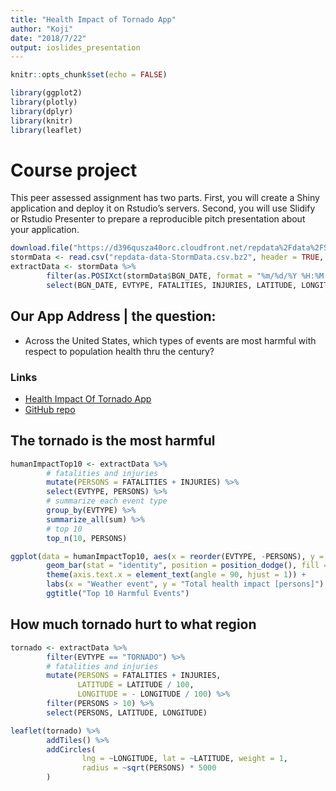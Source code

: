 ```yaml
---
title: "Health Impact of Tornado App"
author: "Koji"
date: "2018/7/22"
output: ioslides_presentation
---
```


```r
knitr::opts_chunk$set(echo = FALSE)
```

```r
library(ggplot2)
library(plotly)
library(dplyr)
library(knitr)
library(leaflet)
```

# Course project

This peer assessed assignment has two parts. First, you will create a Shiny application and deploy it on Rstudio's servers. Second, you will use Slidify or Rstudio Presenter to prepare a reproducible pitch presentation about your application.

```r
download.file("https://d396qusza40orc.cloudfront.net/repdata%2Fdata%2FStormData.csv.bz2", destfile = "repdata-data-StormData.csv.bz2")
stormData <- read.csv("repdata-data-StormData.csv.bz2", header = TRUE, stringsAsFactors = FALSE)
extractData <- stormData %>%
        filter(as.POSIXct(stormData$BGN_DATE, format = "%m/%d/%Y %H:%M:%S") > "2010-12-31") %>%
        select(BGN_DATE, EVTYPE, FATALITIES, INJURIES, LATITUDE, LONGITUDE)
```

## Our App Address | the question:

- Across the United States, which types of events are most harmful with respect to population health thru the century?

### Links

- [Health Impact Of Tornado App](https://dr-orange-jr.shinyapps.io/HealthImpactOfTornadoApp/)
- [GitHub repo](https://github.com/dr-orange/Developing-Data-Products/tree/master/ShinyApplicationAndReproduciblePitch)

## The tornado is the most harmful

```r
humanImpactTop10 <- extractData %>%
        # fatalities and injuries
        mutate(PERSONS = FATALITIES + INJURIES) %>%
        select(EVTYPE, PERSONS) %>%
        # summarize each event type
        group_by(EVTYPE) %>%
        summarize_all(sum) %>%
        # top 10
        top_n(10, PERSONS)

ggplot(data = humanImpactTop10, aes(x = reorder(EVTYPE, -PERSONS), y = PERSONS)) +
        geom_bar(stat = "identity", position = position_dodge(), fill = "orangered") +
        theme(axis.text.x = element_text(angle = 90, hjust = 1)) +
        labs(x = "Weather event", y = "Total health impact [persons]") +
        ggtitle("Top 10 Harmful Events")
```


## How much tornado hurt to what region

```r
tornado <- extractData %>%
        filter(EVTYPE == "TORNADO") %>%
        # fatalities and injuries
        mutate(PERSONS = FATALITIES + INJURIES, 
               LATITUDE = LATITUDE / 100, 
               LONGITUDE = - LONGITUDE / 100) %>%
        filter(PERSONS > 10) %>%
        select(PERSONS, LATITUDE, LONGITUDE)

leaflet(tornado) %>%
        addTiles() %>%
        addCircles(
                lng = ~LONGITUDE, lat = ~LATITUDE, weight = 1,
                radius = ~sqrt(PERSONS) * 5000
        )
```
